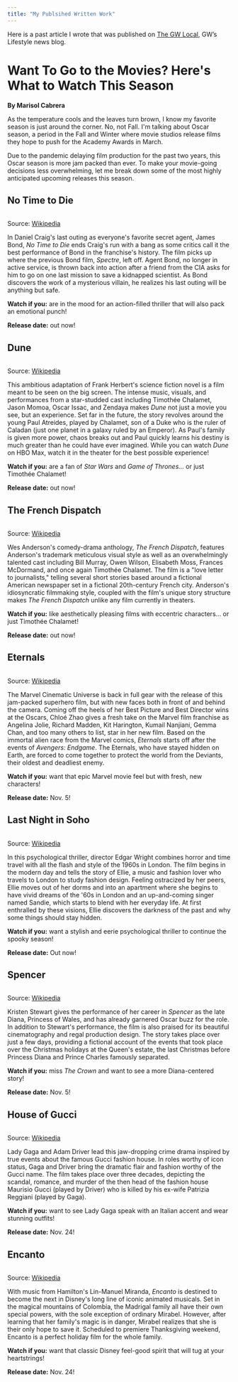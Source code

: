 ```yaml
---
title: "My Publsihed Written Work"
---
```


Here is a past article I wrote that was published on [The GW Local](https://thegwlocal.com/), GW's Lifestyle news blog.

# Want To Go to the Movies? Here\'s What to Watch This Season

**By Marisol Cabrera**

As the temperature cools and the leaves turn brown, I know my favorite season is just around the corner. No, not Fall. I\'m talking about Oscar season, a period in the Fall and Winter where movie studios release films they hope to push for the Academy Awards in March. 

Due to the pandemic delaying film production for the past two years, this Oscar season is more jam packed than ever. To make your movie-going decisions less overwhelming, let me break down some of the most highly anticipated upcoming releases this season.

## **No Time to Die**

![](https://lh3.googleusercontent.com/YEXVuzz9nqT3ppYa7fgkodX2lJ3WXpS23SaMT4sQMcVISFWS2YvaU6iNSuleaAI1ie4NVoEaCD-XSKR7ITk-iv2MFisfcs48Z7ZlhXIW67EQj5Nes3YV7od0F_tflrz7ObfHzg4m){alt=""}

Source: [Wikipedia](https://en.wikipedia.org/wiki/No_Time_to_Die#/media/File:No_Time_to_Die_poster.jpg)

In Daniel Craig\'s last outing as everyone\'s favorite secret agent, James Bond, *No Time to Die* ends Craig\'s run with a bang as some critics call it the best performance of Bond in the franchise\'s history. The film picks up where the previous Bond film, *Spectre*, left off. Agent Bond, no longer in active service, is thrown back into action after a friend from the CIA asks for him to go on one last mission to save a kidnapped scientist. As Bond discovers the work of a mysterious villain, he realizes his last outing will be anything but safe.

**Watch if you:** are in the mood for an action-filled thriller that will also pack an emotional punch!

**Release date:** out now!

## **Dune**

![](https://lh6.googleusercontent.com/1KF2dxDsEBiVhSWlxtwxGel5ZDvWS9CkW5jRk5NzAFNf3dIhfrE0IS0AfEag6VCRUL8rBYFOQtsP_G68x5-Eukn8_ok_xKfxzDR-5gofKiraEitV0sSbHy_RKhbx4RR83XqYABYG){alt=""}

Source: [Wikipedia](https://en.wikipedia.org/wiki/Dune_(2021_film)#/media/File:Dune_(2021_film).jpg)

This ambitious adaptation of Frank Herbert\'s science fiction novel is a film meant to be seen on the big screen. The intense music, visuals, and performances from a star-studded cast including Timothée Chalamet, Jason Momoa, Oscar Issac, and Zendaya makes *Dune* not just a movie you see, but an experience. Set far in the future, the story revolves around the young Paul Atreides, played by Chalamet, son of a Duke who is the ruler of Caladan (just one planet in a galaxy ruled by an Emperor). As Paul\'s family is given more power, chaos breaks out and Paul quickly learns his destiny is much greater than he could have ever imagined. While you can watch *Dune* on HBO Max, watch it in the theater for the best possible experience! 

**Watch if you:** are a fan of *Star Wars* and *Game of Thrones...* or just Timothée Chalamet!

**Release date:** out now!

## **The French Dispatch**

![](https://lh6.googleusercontent.com/U22f9ixUDctPmdLO-S8PeBauvtXiidDysllgILaK9JT-MELNgf4rJ83A_Fd5Of-b4zmtBtHzqVSjwEXE3NOeqITc_rrQyrfBN-Xb6Vy-Rfr6eakh7dgjkZTlYA74ZQpYwrU1VSgJ){alt=""}

Source: [Wikipedia](https://en.wikipedia.org/wiki/The_French_Dispatch#/media/File:The_French_Dispatch.jpeg)

Wes Anderson\'s comedy-drama anthology, *The French Dispatch*, features Anderson\'s trademark meticulous visual style as well as an overwhelmingly talented cast including Bill Murray, Owen Wilson, Elisabeth Moss, Frances McDormand, and once again Timothée Chalamet. The film is a \"love letter to journalists,\" telling several short stories based around a fictional American newspaper set in a fictional 20th-century French city. Anderson\'s idiosyncratic filmmaking style, coupled with the film\'s unique story structure makes *The French Dispatch* unlike any film currently in theaters. 

**Watch if you:** like aesthetically pleasing films with eccentric characters... or just Timothée Chalamet!

**Release date:** out now!

## **Eternals**

![](https://lh4.googleusercontent.com/5ALkqnZwZNeCptW9i_sqUA7kk0dh1arlVVvtFSKC7KDXIcMgN4aePry8bmtLLkUrsdf7mxetIBkNUHEa0nX5B3PXU1EIEmKmbhcW-LcOMOspYxyw-b_iccc4-x6LLKTarY6vMAgk){alt=""}

Source: [Wikipedia](https://en.wikipedia.org/wiki/Eternals_(film)#/media/File:Eternals_(film)_poster.jpeg)

The Marvel Cinematic Universe is back in full gear with the release of this jam-packed superhero film, but with new faces both in front of and behind the camera. Coming off the heels of her Best Picture and Best Director wins at the Oscars, Chloé Zhao gives a fresh take on the Marvel film franchise as Angelina Jolie, Richard Madden, Kit Harington, Kumail Nanjiani, Gemma Chan, and too many others to list, star in her new film. Based on the immortal alien race from the Marvel comics, *Eternals* starts off after the events of *Avengers: Endgame*. The Eternals, who have stayed hidden on Earth, are forced to come together to protect the world from the Deviants, their oldest and deadliest enemy.

**Watch if you:** want that epic Marvel movie feel but with fresh, new characters!

**Release date:** Nov. 5!

## **Last Night in Soho**

![](https://lh3.googleusercontent.com/U9wFkITSe-QSfp9MoXRFHV3ZdHiqtjsxvi4nE85VXq_Fvks4qN28r8B2wLk-_CwfD2v35Ew4cMtpmCCD8dVGId1xJ4iNp3Gt9GMFq-e9FY9BpDNNTodujokdcTvVKF3oHFM6kUt8){alt=""}

Source: [Wikipedia](https://en.wikipedia.org/wiki/Last_Night_in_Soho#/media/File:Last_Night_in_Soho_(2021)_poster.jpg)

In this psychological thriller, director Edgar Wright combines horror and time travel with all the flash and style of the 1960s in London. The film begins in the modern day and tells the story of Ellie, a music and fashion lover who travels to London to study fashion design. Feeling ostracized by her peers, Ellie moves out of her dorms and into an apartment where she begins to have vivid dreams of the \'60s in London and an up-and-coming singer named Sandie, which starts to blend with her everyday life. At first enthralled by these visions, Ellie discovers the darkness of the past and why some things should stay hidden.

**Watch if you:** want a stylish and eerie psychological thriller to continue the spooky season!

**Release date:** Out now!

## **Spencer**

![](https://lh4.googleusercontent.com/kOtSP-vfRoXQFZULRq9YNs8C7aevfdrTSEbhVNQv6hz9FzpCxfstDywtUHACYm8FlsaKeyj8uhkvLqKyYHH8ZZUMW1lnkKL9vbiLwzSZKkDfuFtUi1VkuGxej3KBZ1SRom_TwiWT){alt=""}

Source: [Wikipedia](https://en.wikipedia.org/wiki/Spencer_(film)#/media/File:Spencer_(film).png)

Kristen Stewart gives the performance of her career in *Spencer* as the late Diana, Princess of Wales, and has already garnered Oscar buzz for the role. In addition to Stewart\'s performance, the film is also praised for its beautiful cinematography and regal production design. The story takes place over just a few days, providing a fictional account of the events that took place over the Christmas holidays at the Queen\'s estate, the last Christmas before Princess Diana and Prince Charles famously separated.  

**Watch if you:** miss *The Crown* and want to see a more Diana-centered story!

**Release date:** Nov. 5!

## **House of Gucci**

![](https://lh3.googleusercontent.com/DZ8p9UKc9cFmPvCrZSG6WlQ8urxpe69rQy6ubxcOAnUEc5z1cHqiAd8sqm4A6usPaNyMM3PAtGbUCsFYUhfS431hJsVDRyCWtEEWyqaNv68DgOwtarAtLVEm_sVhdPO-WhXYo-O9){alt=""}

Source: [Wikipedia](https://en.wikipedia.org/wiki/House_of_Gucci#/media/File:House.of.Gucci.film.jpeg)

Lady Gaga and Adam Driver lead this jaw-dropping crime drama inspired by true events about the famous Gucci fashion house. In roles worthy of icon status, Gaga and Driver bring the dramatic flair and fashion worthy of the Gucci name. The film takes place over three decades, depicting the scandal, romance, and murder of the then head of the fashion house Maurisio Gucci (played by Driver) who is killed by his ex-wife Patrizia Reggiani (played by Gaga). 

**Watch if you:** want to see Lady Gaga speak with an Italian accent and wear stunning outfits!

**Release date:** Nov. 24!

## **Encanto**

![](https://lh3.googleusercontent.com/IhvdWABMemAjFB9Ss-95nqEzs6OF_gnttxq6Fl36TYjVZVIwO4Es4BESsdixG-8z1D3NMSHwfjSrIVXfyOa1Jlk_0iFfJHD3qpNiR9PhtkBABXgD6W0m9BFYNHmtoj4lxClyYXB8){alt=""}

Source: [Wikipedia](https://en.wikipedia.org/wiki/Encanto_(film)#/media/File:Encanto_poster.jpg)

With music from Hamilton\'s Lin-Manuel Miranda, *Encanto* is destined to become the next in Disney\'s long line of iconic animated musicals. Set in the magical mountains of Colombia, the Madrigal family all have their own special powers, with the sole exception of ordinary Mirabel. However, after learning that her family\'s magic is in danger, Mirabel realizes that she is their only hope to save it. Scheduled to premiere Thanksgiving weekend, Encanto is a perfect holiday film for the whole family.

**Watch if you:** want that classic Disney feel-good spirit that will tug at your heartstrings!

**Release date:** Nov. 24!
